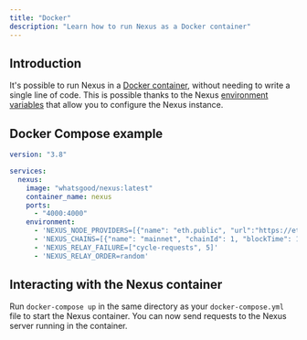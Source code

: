 ```yaml
---
title: "Docker"
description: "Learn how to run Nexus as a Docker container"
---
```


## Introduction
It's possible to run Nexus in a [Docker container](https://hub.docker.com/repository/docker/whatsgood/nexus/general), without needing to write a single line of code. This is possible thanks to the Nexus [environment variables](/key-concepts/environment-variables) that allow you to configure the Nexus instance.

## Docker Compose example

```yml
version: "3.8"

services:
  nexus:
    image: "whatsgood/nexus:latest"
    container_name: nexus
    ports:
      - "4000:4000"
    environment:
      - 'NEXUS_NODE_PROVIDERS=[{"name": "eth.public", "url":"https://eth.public-rpc.com", "chainId": 1}]'
      - 'NEXUS_CHAINS=[{"name": "mainnet", "chainId": 1, "blockTime": 15}]'
      - 'NEXUS_RELAY_FAILURE=["cycle-requests", 5]'
      - 'NEXUS_RELAY_ORDER=random'
```

## Interacting with the Nexus container

Run `docker-compose up` in the same directory as your `docker-compose.yml` file to start the Nexus container. You can now send requests to the Nexus server running in the container.

<Snippet file="send-a-request-no-auth.mdx" />